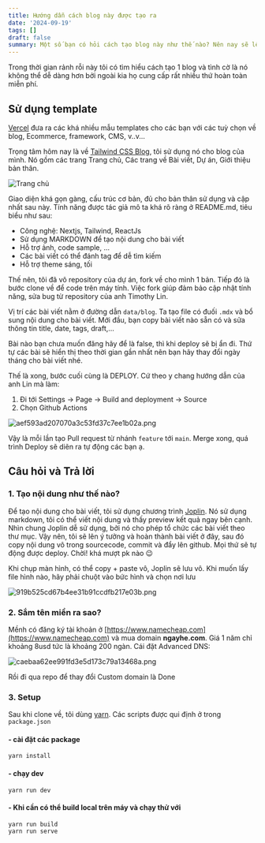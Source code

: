 ```yaml
---
title: Hướng dẫn cách blog này được tạo ra
date: '2024-09-19'
tags: []
draft: false
summary: Một số bạn có hỏi cách tạo blog này như thế nào? Nên nay sẽ lên bài viết cách mình bắt đầu.
---
```


Trong thời gian rảnh rỗi này tôi có tìm hiểu cách tạo 1 blog và tình cờ là nó không thể dễ dàng hơn bởi ngoài kia họ cung cấp rất nhiều thứ hoàn toàn miễn phí.

## Sử dụng template

[Vercel](https://vercel.com/templates) đưa ra các khá nhiều mẫu templates cho các bạn với các tuỳ chọn về blog, Ecommerce, framework, CMS, v..v...

Trọng tâm hôm nay là về [Tailwind CSS Blog](https://vercel.com/templates/next.js/tailwind-css-starter-blog), tôi sử dụng nó cho blog của mình. Nó gồm các trang Trang chủ, Các trang về Bài viết, Dự án, Giới thiệu bản thân.

![Trang chủ](/static/images/df5ef6ed-0e71-4099-9fa7-db2536c39c1f/50399343c9a247c58a55e11192a9ff42.webp)

Giao diện khá gọn gàng, cấu trúc cơ bản, đủ cho bản thân sử dụng và cập nhất sau này. Tính năng được tác giả mô ta khá rõ ràng ở README.md, tiêu biểu như sau:

- Công nghệ: Nextjs, Tailwind, ReactJs
- Sử dụng MARKDOWN để tạo nội dung cho bài viết
- Hỗ trợ ảnh, code sample, ...
- Các bài viết có thể đánh tag để dễ tìm kiếm
- Hỗ trợ theme sáng, tối

Thế nên, tôi đã vô repository của dự án, fork về cho mình 1 bản. Tiếp đó là bước clone về để code trên máy tính. Việc fork giúp đảm bảo cập nhật tính năng, sửa bug từ repository của anh Timothy Lin.

Vị trí các bài viết nằm ở đường dẫn `data/blog`. Ta tạo file có đuối `.mdx` và bổ sung nội dung cho bài viết. Mới đầu, bạn copy bài viết nào sẵn có và sửa thông tin title, date, tags, draft,...

Bài nào bạn chưa muốn đăng hãy để là false, thì khi deploy sẽ bị ẩn đi.
Thứ tự các bài sẽ hiển thị theo thời gian gần nhất nên bạn hãy thay đổi ngày tháng cho bài viết nhé.

Thế là xong, bước cuối cùng là DEPLOY. Cứ theo y chang hướng dẫn của anh Lin mà làm:

1.  Đi tới Settings -> Page -> Build and deployment -> Source
2.  Chọn Github Actions

![aef593ad207070a3c53fd37c7ee1b02a.png](/static/images/df5ef6ed-0e71-4099-9fa7-db2536c39c1f/961c94463049426299c2a924bfd5d42c.webp)

Vậy là mỗi lần tạo Pull request từ nhánh `feature` tới `main`. Merge xong, quá trình Deploy sẽ diẽn ra tự động các bạn ạ.

## Câu hỏi và Trả lời

### 1. Tạo nội dung như thế nào?

Để tạo nội dung cho bài viết, tôi sử dụng chương trình [Joplin](https://joplinapp.org). Nó sử dụng markdown, tôi có thể viết nội dung và thấy preview kết quả ngay bên cạnh. Nhìn chung Joplin dễ sử dụng, bởi nó cho phép tổ chức các bài viết theo thư mục. Vậy nên, tôi sẽ lên ý tưởng và hoàn thành bài viết ở đây, sau đó copy nội dung vô trong sourcecode, commit và đẩy lên github. Mọi thứ sẽ tự động được deploy. Chời! khá mượt pk nào 😉

Khi chụp màn hình, có thể copy + paste vô, Joplin sẽ lưu vô. Khi muốn lấy file hình nào, hãy phải chuột vào bức hình và chọn nơi lưu

![919b525cd67b4ee31b91ccdfb217e03b.png](/static/images/df5ef6ed-0e71-4099-9fa7-db2536c39c1f/88dec18d7e864bca8fb9ba9fb9751345.webp)

### 2. Sắm tên miền ra sao?

Mềnh có đăng ký tài khoản ở [https://www.namecheap.com](https://www.namecheap.com) và mua domain **ngayhe.com**. Giá 1 năm chỉ khoảng 8usd tức là khoảng 200 ngàn. Cái đặt Advanced DNS:

![caebaa62ee991fd3e5d173c79a13468a.png](/static/images/df5ef6ed-0e71-4099-9fa7-db2536c39c1f/d613597f57b8439bb0eae1b37c86a7d3.webp)

Rồi đi qua repo để thay đổi Custom domain là Done

### 3. Setup

Sau khi clone về, tôi dùng [yarn](https://yarnpkg.com/). Các scripts được qui định ở trong `package.json`

#### - cài đặt các package

```terminal
yarn install
```

#### - chạy dev

```terminal
yarn run dev
```

#### - Khi cần có thể build local trên máy và chạy thử với

```terminal
yarn run build
yarn run serve
```

<PaperAirplane />
